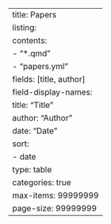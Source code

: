 ---
title: Papers
listing:
    contents:
        - "*.qmd"
        - "papers.yml"
    fields: [title, author]
    field-display-names:
        title: "Title"
        author: "Author"
        date: "Date"
    sort: 
        - date
    type: table
    categories: true
    max-items: 99999999
    page-size: 99999999
---